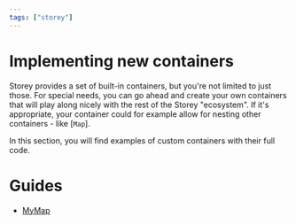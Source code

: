 ```yaml
---
tags: ["storey"]
---
```



# Implementing new containers

Storey provides a set of built-in containers, but you're not limited to just those. For special
needs, you can go ahead and create your own containers that will play along nicely with the rest of
the Storey "ecosystem". If it's appropriate, your container could for example allow for nesting
other containers - like [`Map`].

In this section, you will find examples of custom containers with their full code.

# Guides

- [MyMap](container-impl/my-map)
